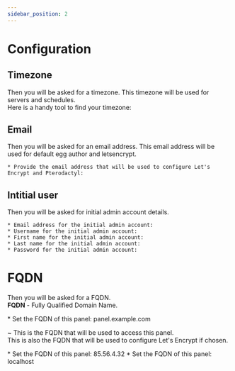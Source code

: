 ```yaml
---
sidebar_position: 2
---
```



# Configuration

## Timezone

Then you will be asked for a timezone. This timezone will be used for servers and schedules.  
Here is a handy tool to find your timezone:

<TimeZoneSelect />

## Email

Then you will be asked for an email address.
This email address will be used for default egg author and letsencrypt.

```
* Provide the email address that will be used to configure Let's Encrypt and Pterodactyl:
```

## Intitial user

Then you will be asked for initial admin account details.

```
* Email address for the initial admin account:
* Username for the initial admin account:
* First name for the initial admin account:
* Last name for the initial admin account:
* Password for the initial admin account:
```

# FQDN

Then you will be asked for a FQDN.  
**FQDN** - Fully Qualified Domain Name.

<Tabs>
  <TabItem value="domain" label="Domain" default>
    <CodeBlock>* Set the FQDN of this panel: panel.example.com</CodeBlock>
    <p>~
      This is the FQDN that will be used to access this panel. <br />
      This is also the FQDN that will be used to configure Let's Encrypt if chosen.
    </p>
  </TabItem>
  <TabItem value="ip" label="IP">
    <CodeBlock>* Set the FQDN of this panel: 85.56.4.32</CodeBlock>
  </TabItem>
  <TabItem value="local" label="Local">
    <CodeBlock>* Set the FQDN of this panel: localhost</CodeBlock>
  </TabItem>
</Tabs>
